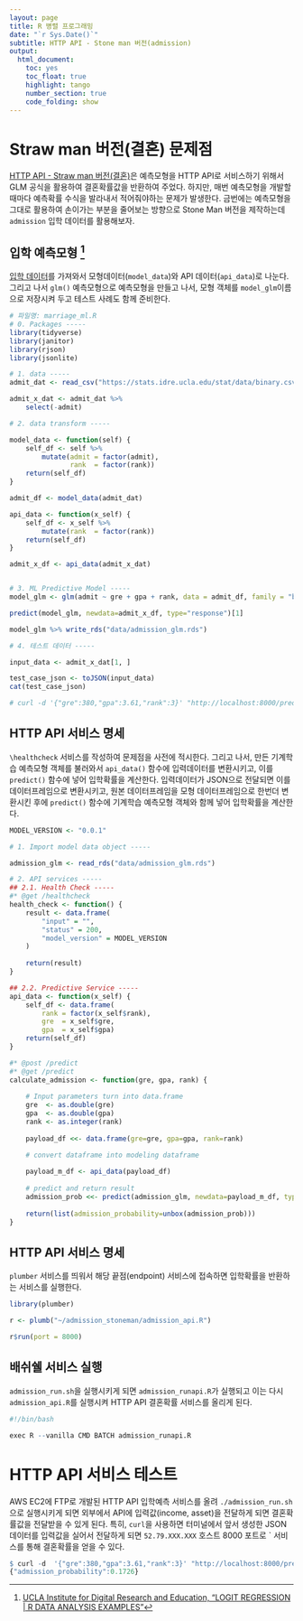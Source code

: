 ```yaml
---
layout: page
title: R 병렬 프로그래밍
date: "`r Sys.Date()`"
subtitle: HTTP API - Stone man 버전(admission)
output:
  html_document: 
    toc: yes
    toc_float: true
    highlight: tango
    number_section: true
    code_folding: show
---
```



# Straw man 버전(결혼) 문제점 {#http-api-strawman-version-problem}

[HTTP API - Straw man 버전(결혼)](r-restful-api-on-aws-strawman.html)은 예측모형을 HTTP API로 서비스하기 위해서 
GLM 공식을 활용하여 결혼확률값을 반환하여 주었다. 
하지만, 매번 예측모형을 개발할 때마다 예측확률 수식을 발라내서 적어줘야하는 문제가 발생한다.
금번에는 예측모형을 그대로 활용하여 손이가는 부분을 줄어보는 방향으로 Stone Man 버전을 제작하는데
`admission` 입학 데이터를 활용해보자. 


## 입학 예측모형 [^ucla-admission] {#http-api-stoneman-admission}

[^ucla-admission]: [UCLA Institute for Digital Research and Education, "LOGIT REGRESSION | R DATA ANALYSIS EXAMPLES"](https://stats.idre.ucla.edu/r/dae/logit-regression/)

[입학 데이터](https://stats.idre.ucla.edu/stat/data/binary.csv)를 가져와서 모형데이터(`model_data`)와 API 데이터(`api_data`)로 나눈다.
그리고 나서 `glm()` 예측모형으로 예측모형을 만들고 나서, 모형 객체를 `model_glm`이름으로 저장시켜 두고 테스트 사례도 함께 준비한다.

``` r
# 파일명: marriage_ml.R
# 0. Packages -----
library(tidyverse)
library(janitor)
library(rjson)
library(jsonlite)

# 1. data -----
admit_dat <- read_csv("https://stats.idre.ucla.edu/stat/data/binary.csv")

admit_x_dat <- admit_dat %>% 
    select(-admit)

# 2. data transform -----

model_data <- function(self) {
    self_df <- self %>% 
        mutate(admit = factor(admit),
               rank  = factor(rank))
    return(self_df)
}

admit_df <- model_data(admit_dat)

api_data <- function(x_self) {
    self_df <- x_self %>% 
        mutate(rank  = factor(rank))
    return(self_df)
}

admit_x_df <- api_data(admit_x_dat)


# 3. ML Predictive Model -----
model_glm <- glm(admit ~ gre + gpa + rank, data = admit_df, family = "binomial")

predict(model_glm, newdata=admit_x_df, type="response")[1]

model_glm %>% write_rds("data/admission_glm.rds")

# 4. 테스트 데이터 -----

input_data <- admit_x_dat[1, ]

test_case_json <- toJSON(input_data)
cat(test_case_json)

# curl -d '{"gre":380,"gpa":3.61,"rank":3}' "http://localhost:8000/predict"
```


## HTTP API 서비스 명세 {#http-api-strawman-version-predictive-model-api}

`\healthcheck` 서비스를 작성하여 문제점을 사전에 적시한다.
그리고 나서, 만든 기계학습 예측모형 객체를 불러와서 `api_data()` 함수에 입력데이터를 변환시키고,
이를 `predict()` 함수에 넣어 입학확률을 계산한다.
입력데이터가 JSON으로 전달되면 이를 데이터프레임으로 변환시키고, 원본 데이터프레임을 모형 데이터프레임으로 한번더 변환시킨 후에 
`predict()` 함수에 기계학습 예측모형 객체와 함께 넣어 입학확률을 계산한다.

``` r
MODEL_VERSION <- "0.0.1"

# 1. Import model data object -----

admission_glm <- read_rds("data/admission_glm.rds")

# 2. API services -----
## 2.1. Health Check -----
#* @get /healthcheck
health_check <- function() {
    result <- data.frame(
        "input" = "",
        "status" = 200,
        "model_version" = MODEL_VERSION
    )
    
    return(result)
}

## 2.2. Predictive Service -----
api_data <- function(x_self) {
    self_df <- data.frame(
        rank = factor(x_self$rank),
        gre  = x_self$gre,
        gpa  = x_self$gpa)
    return(self_df)
}

#* @post /predict
#* @get /predict
calculate_admission <- function(gre, gpa, rank) {
    
    # Input parameters turn into data.frame
    gre  <- as.double(gre)
    gpa  <- as.double(gpa)
    rank <- as.integer(rank)
    
    payload_df <<- data.frame(gre=gre, gpa=gpa, rank=rank)

    # convert dataframe into modeling dataframe
    
    payload_m_df <- api_data(payload_df)
    
    # predict and return result
    admission_prob <<- predict(admission_glm, newdata=payload_m_df, type="response")
    
    return(list(admission_probability=unbox(admission_prob)))
}
```


## HTTP API 서비스 명세 {#http-api-stoneman-version-predictive-model-api}

`plumber` 서비스를 띄워서 해당 끝점(endpoint) 서비스에 접속하면 입학확률을 반환하는 서비스를 실행한다.

``` r
library(plumber)

r <- plumb("~/admission_stoneman/admission_api.R")

r$run(port = 8000)
```

## 배쉬쉘 서비스 실행 {#http-api-admission-version-predictive-model-api-shell}

`admission_run.sh`을 실행시키게 되면 `admission_runapi.R`가 실행되고 이는 다시 `admission_api.R`를 실행시켜 
HTTP API 결혼확률 서비스를 올리게 된다.

``` r
#!/bin/bash

exec R --vanilla CMD BATCH admission_runapi.R
```

# HTTP API 서비스 테스트 {#http-api-stoneman-version-test}

AWS EC2에 FTP로 개발된 HTTP API 입학예측 서비스를 올려 `./admission_run.sh`으로 실행시키게 되면 외부에서 
API에 입력값(income, asset)을 전달하게 되면 결혼확률값을 전달받을 수 있게 된다.
특히, `curl`을 사용하면 터미널에서 앞서 생성한 JSON 데이터를 입력값을 실어서 전달하게 되면 `52.79.XXX.XXX` 호스트 8000 포트로 
\predict` 서비스를 통해 결혼확률을 얻을 수 있다.

``` r
$ curl -d  '{"gre":380,"gpa":3.61,"rank":3}' "http://localhost:8000/predict"
{"admission_probability":0.1726}
```

